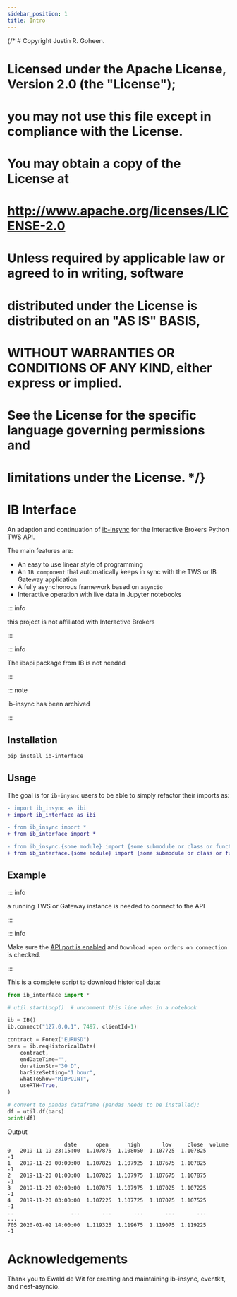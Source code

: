 ```yaml
---
sidebar_position: 1
title: Intro
---
```


{/* # Copyright Justin R. Goheen.
#
# Licensed under the Apache License, Version 2.0 (the "License");
# you may not use this file except in compliance with the License.
# You may obtain a copy of the License at
#
#     http://www.apache.org/licenses/LICENSE-2.0
#
# Unless required by applicable law or agreed to in writing, software
# distributed under the License is distributed on an "AS IS" BASIS,
# WITHOUT WARRANTIES OR CONDITIONS OF ANY KIND, either express or implied.
# See the License for the specific language governing permissions and
# limitations under the License.  */}

# IB Interface

An adaption and continuation of [ib-insync](https://github.com/erdewit/ib_insync) for the Interactive Brokers Python TWS API.

The main features are:

* An easy to use linear style of programming
* An `IB component` that automatically keeps in sync with the TWS or IB Gateway application
* A fully asynchonous framework based on `asyncio`
* Interactive operation with live data in Jupyter notebooks

::: info

this project is not affiliated with Interactive Brokers

:::

::: info

The ibapi package from IB is not needed

:::

::: note

ib-insync has been archived

:::

## Installation

```bash
pip install ib-interface
```

## Usage

The goal is for `ib-inysnc` users to be able to simply refactor their imports as:

```diff
- import ib_insync as ibi
+ import ib_interface as ibi
```

```diff
- from ib_insync import *
+ from ib_interface import *
```

```diff
- from ib_insync.{some module} import {some submodule or class or function}
+ from ib_interface.{some module} import {some submodule or class or function}
```

## Example

::: info

a running TWS or Gateway instance is needed to connect to the API

:::

::: info

Make sure the [API port is enabled](https://ibkrcampus.com/campus/ibkr-api-page/twsapi-doc/#tws-config-api) and `Download open orders on connection` is checked.

:::

This is a complete script to download historical data:

```python
from ib_interface import *

# util.startLoop()  # uncomment this line when in a notebook

ib = IB()
ib.connect("127.0.0.1", 7497, clientId=1)

contract = Forex("EURUSD")
bars = ib.reqHistoricalData(
    contract,
    endDateTime="",
    durationStr="30 D",
    barSizeSetting="1 hour",
    whatToShow="MIDPOINT",
    useRTH=True,
)

# convert to pandas dataframe (pandas needs to be installed):
df = util.df(bars)
print(df)
```

Output
```
                  date      open      high       low     close  volume
0   2019-11-19 23:15:00  1.107875  1.108050  1.107725  1.107825      -1
1   2019-11-20 00:00:00  1.107825  1.107925  1.107675  1.107825      -1
2   2019-11-20 01:00:00  1.107825  1.107975  1.107675  1.107875      -1
3   2019-11-20 02:00:00  1.107875  1.107975  1.107025  1.107225      -1
4   2019-11-20 03:00:00  1.107225  1.107725  1.107025  1.107525      -1
..                  ...       ...       ...       ...       ...     ...
705 2020-01-02 14:00:00  1.119325  1.119675  1.119075  1.119225      -1
```

# Acknowledgements

Thank you to Ewald de Wit for creating and maintaining ib-insync, eventkit, and nest-asyncio.
